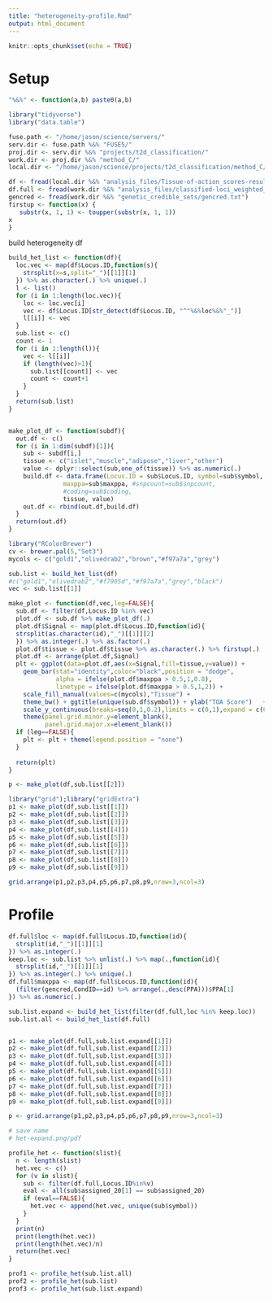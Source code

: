 ```yaml
---
title: "heterogeneity-profile.Rmd"
output: html_document
---
```


```r
knitr::opts_chunk$set(echo = TRUE)
```

# Setup

```r

"%&%" <- function(a,b) paste0(a,b)

library("tidyverse")
library("data.table")

fuse.path <- "/home/jason/science/servers/"
serv.dir <- fuse.path %&% "FUSE5/"
proj.dir <- serv.dir %&% "projects/t2d_classification/"
work.dir <- proj.dir %&% "method_C/"
local.dir <- "/home/jason/science/projects/t2d_classification/method_C/"

df <- fread(local.dir %&% "analysis_files/Tissue-of-action_scores-results-maxppa50_weighted.csv")
df.full <- fread(work.dir %&% "analysis_files/classified-loci_weighted_renamed.txt")
gencred <- fread(work.dir %&% "genetic_credible_sets/gencred.txt")
firstup <- function(x) {
   substr(x, 1, 1) <- toupper(substr(x, 1, 1))
x
}

```


build heterogeneity df 

```r

build_het_list <- function(df){
  loc.vec <- map(df$Locus.ID,function(s){
    strsplit(x=s,split="_")[[1]][1]
  }) %>% as.character(.) %>% unique(.)
  l <- list()
  for (i in 1:length(loc.vec)){
    loc <- loc.vec[i]
    vec <- df$Locus.ID[str_detect(df$Locus.ID, "^"%&%loc%&%"_")]
    l[[i]] <- vec
  }
  sub.list <- c()
  count <- 1 
  for (i in 1:length(l)){
    vec <- l[[i]]
    if (length(vec)>1){
      sub.list[[count]] <- vec
      count <- count+1
    }
  }
  return(sub.list)
}


make_plot_df <- function(subdf){
  out.df <- c()
  for (i in 1:dim(subdf)[1]){
    sub <- subdf[i,]
    tissue <- c("islet","muscle","adipose","liver","other")
    value <- dplyr::select(sub,one_of(tissue)) %>% as.numeric(.)
    build.df <- data.frame(Locus.ID = sub$Locus.ID, symbol=sub$symbol, 
               maxppa=sub$maxppa, #snpcount=sub$snpcount,
               #coding=sub$coding,
               tissue, value)
    out.df <- rbind(out.df,build.df)
  }
  return(out.df)
}

```



```r

library("RColorBrewer")
cv <- brewer.pal(5,"Set3")
mycols <- c("gold1","olivedrab2","brown","#f97a7a","grey")

sub.list <- build_het_list(df)
#c("gold1","olivedrab2","#f7905d","#f97a7a","grey","black")
vec <- sub.list[[1]]

make_plot <- function(df,vec,leg=FALSE){
  sub.df <- filter(df,Locus.ID %in% vec)
  plot.df <- sub.df %>% make_plot_df(.)
  plot.df$Signal <- map(plot.df$Locus.ID,function(id){
  strsplit(as.character(id),"_")[[1]][2]  
  }) %>% as.integer(.) %>% as.factor(.)
  plot.df$tissue <- plot.df$tissue %>% as.character(.) %>% firstup(.)
  plot.df <- arrange(plot.df,Signal)
  plt <- ggplot(data=plot.df,aes(x=Signal,fill=tissue,y=value)) + 
    geom_bar(stat="identity",color="black",position = "dodge",
             alpha = ifelse(plot.df$maxppa > 0.5,1,0.8),
             linetype = ifelse(plot.df$maxppa > 0.5,1,2)) +
    scale_fill_manual(values=c(mycols),"Tissue") + 
    theme_bw() + ggtitle(unique(sub.df$symbol)) + ylab("TOA Score")   + xlab("Signal") + 
    scale_y_continuous(breaks=seq(0,1,0.2),limits = c(0,1),expand = c(0,0)) + 
    theme(panel.grid.minor.y=element_blank(),
          panel.grid.major.x=element_blank())
  if (leg==FALSE){
    plt <- plt + theme(legend.position = "none")
  } 
  
  return(plt)
}
```



```r

p <- make_plot(df,sub.list[[2]])

```



```r

library("grid");library("gridExtra")
p1 <- make_plot(df,sub.list[[1]])
p2 <- make_plot(df,sub.list[[2]])
p3 <- make_plot(df,sub.list[[3]])
p4 <- make_plot(df,sub.list[[4]])
p5 <- make_plot(df,sub.list[[5]])
p6 <- make_plot(df,sub.list[[6]])
p7 <- make_plot(df,sub.list[[7]])
p8 <- make_plot(df,sub.list[[8]])
p9 <- make_plot(df,sub.list[[9]])

grid.arrange(p1,p2,p3,p4,p5,p6,p7,p8,p9,nrow=3,ncol=3)

```


# Profile 

```r

df.full$loc <- map(df.full$Locus.ID,function(id){
  strsplit(id,"_")[[1]][1]
}) %>% as.integer(.)
keep.loc <- sub.list %>% unlist(.) %>% map(.,function(id){
  strsplit(id,"_")[[1]][1]
}) %>% as.integer(.) %>% unique(.) 
df.full$maxppa <- map(df.full$Locus.ID,function(id){
  (filter(gencred,CondID==id) %>% arrange(.,desc(PPA)))$PPA[1]
}) %>% as.numeric(.)

sub.list.expand <- build_het_list(filter(df.full,loc %in% keep.loc))
sub.list.all <- build_het_list(df.full)


p1 <- make_plot(df.full,sub.list.expand[[1]])
p2 <- make_plot(df.full,sub.list.expand[[2]])
p3 <- make_plot(df.full,sub.list.expand[[3]])
p4 <- make_plot(df.full,sub.list.expand[[4]])
p5 <- make_plot(df.full,sub.list.expand[[5]])
p6 <- make_plot(df.full,sub.list.expand[[6]])
p7 <- make_plot(df.full,sub.list.expand[[7]])
p8 <- make_plot(df.full,sub.list.expand[[8]])
p9 <- make_plot(df.full,sub.list.expand[[9]])

p <- grid.arrange(p1,p2,p3,p4,p5,p6,p7,p8,p9,nrow=3,ncol=3)

# save name 
# het-expand.png/pdf 

```


```r


profile_het <- function(slist){
  n <- length(slist)
  het.vec <- c()
  for (v in slist){
    sub <- filter(df.full,Locus.ID%in%v)
    eval <- all(sub$assigned_20[1] == sub$assigned_20) 
    if (eval==FALSE){
      het.vec <- append(het.vec, unique(sub$symbol))
    }
  }
  print(n)
  print(length(het.vec))
  print(length(het.vec)/n)
  return(het.vec)
}


```


```r

prof1 <- profile_het(sub.list.all)
prof2 <- profile_het(sub.list)
prof3 <- profile_het(sub.list.expand)

```



